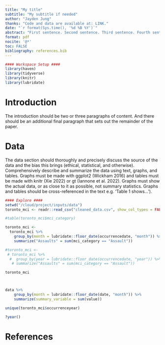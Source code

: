 ```yaml
---
title: "My title"
subtitle: "My subtitle if needed"
author: "Jayden Jung"
thanks: "Code and data are available at: LINK."
date: "`r format(Sys.time(), '%d %B %Y')`"
abstract: "First sentence. Second sentence. Third sentence. Fourth sentence."
format: pdf
nocite: '@*'
toc: FALSE
bibliography: references.bib
---
```


```r
#### Workspace Setup ####
library(haven)
library(tidyverse)
library(knitr)
library(lubridate)
```

# Introduction

The introduction should be two or three paragraphs of content. And there should be an additional final paragraph that sets out the remainder of the paper.

# Data

The data section should thoroughly and precisely discuss the source of the data and the bias this brings (ethical, statistical, and otherwise). Comprehensively describe and summarize the data using text, graphs, and tables. Graphs must be made with ggplot2 (Wickham 2016) and tables must be made with knitr (Xie 2022) or gt (Iannone et al. 2022). Graphs must show the actual data, or as close to it as possible, not summary statistics. Graphs and tables should be cross-referenced in the text e.g. 'Table 1 shows...').

```r
#### Explore ####
setwd("/cloud/project/inputs/data")
toronto_mci <- readr::read_csv("cleaned_data.csv", show_col_types = FALSE)

#table(toronto_mci$mci_category)

toronto_mci <-
  toronto_mci %>% 
    group_by(month = lubridate::floor_date(occurrencedate, "month")) %>% 
    summarize("Assaults" = sum(mci_category == "Assault"))

#toronto_mci <-
 # toronto_mci %>% 
  #  group_by(year = lubridate::floor_date(occurrencedate, "year")) %>% 
   # summarize("Assaults" = sum(mci_category == "Assault"))

toronto_mci



data %>% 
    group_by(month = lubridate::floor_date(date, "month")) %>%
    summarize(summary_variable = sum(value))

unique(toronto_mci$occurrenceyear)

?year()
```

\newpage

# References
